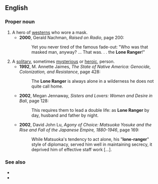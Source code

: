 ==English==
{{wikipedia}}

===Proper noun===
{{en-proper noun|head=[[lone|Lone]] [[ranger|Ranger]]}}

# A hero of [[western]]s who wore a mask.
#* '''2000''', Gerald Nachman, ''Raised on Radio'', page 200:
#*: Yet you never tired of the famous fade-out: "Who was that masked man, anyway? ... That was. . . the '''Lone Ranger'''!"
# A [[solitary]], sometimes [[mysterious]] or [[heroic]], person.
#* '''1992''', M. Annette Jaimes, ''The State of Native America: Genocide, Colonization, and Resistance'', page 428:
#*: The '''Lone Ranger''' is always alone in a wilderness he does not quite call home.
#* '''2002''', Megan Jennaway, ''Sisters and Lovers: Women and Desire in Bali'', page 128:
#*: This requires them to lead a double life: as '''Lone Ranger''' by day, husband and father by night.
#* '''2002''', David John Lu, ''Agony of Choice: Matsuoka Yosuke and the Rise and Fall of the Japanese Empire, 1880-1946'', page 169:
#*: While Matsuoka's tendency to act alone, his "'''lone-ranger'''" style of diplomacy, served him well in maintaining secrecy, it deprived him of effective staff work […].

===See also===
* {{l|en|Sloane Ranger}} <!-- or is it a derived term? -->
* {{l|en|Tonto}}